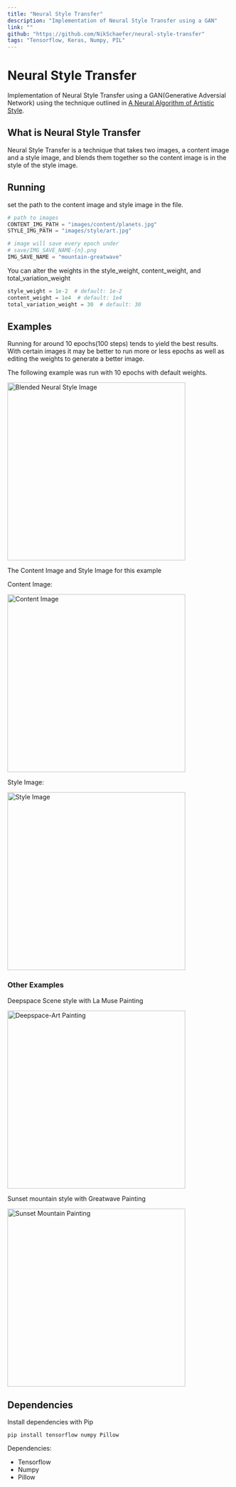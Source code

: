 ```yaml
---
title: "Neural Style Transfer"
description: "Implementation of Neural Style Transfer using a GAN"
link: ""
github: "https://github.com/NikSchaefer/neural-style-transfer"
tags: "Tensorflow, Keras, Numpy, PIL"
---
```


# Neural Style Transfer

Implementation of Neural Style Transfer using a GAN(Generative Adversial
Network) using the technique outlined in
[A Neural Algorithm of Artistic Style](https://arxiv.org/abs/1508.06576).

## What is Neural Style Transfer

Neural Style Transfer is a technique that takes two images, a content image and
a style image, and blends them together so the content image is in the style of
the style image.

## Running

set the path to the content image and style image in the file.

```py
# path to images
CONTENT_IMG_PATH = "images/content/planets.jpg"
STYLE_IMG_PATH = "images/style/art.jpg"

# image will save every epoch under
# save/IMG_SAVE_NAME-{n}.png
IMG_SAVE_NAME = "mountain-greatwave"
```

You can alter the weights in the style_weight, content_weight, and
total_variation_weight

```py
style_weight = 1e-2  # default: 1e-2
content_weight = 1e4  # default: 1e4
total_variation_weight = 30  # default: 30
```

## Examples

Running for around 10 epochs(100 steps) tends to yield the best results. With
certain images it may be better to run more or less epochs as well as editing
the weights to generate a better image.

The following example was run with 10 epochs with default weights.

<img
	src="./save/mountain-scream/mountain-art2-9.png"
	alt="Blended Neural Style Image"
	width="400"
/>

The Content Image and Style Image for this example

Content Image:

<img src="./images/content/mountain.jpg" alt="Content Image" width="400" />

Style Image:

<img src="./images/style/scream.jpg" alt="Style Image" width="400" />

### Other Examples

Deepspace Scene style with La Muse Painting

<img src="./save/deepspace-art/deepspace-art-9.png" alt="Deepspace-Art Painting" width="400" >

Sunset mountain style with Greatwave Painting

<img
	src="./save/sunset-greatwave/sunset-greatwave-8.png"
	alt="Sunset Mountain Painting"
	width="400"
/>

## Dependencies

Install dependencies with Pip

`pip install tensorflow numpy Pillow`

Dependencies:

-   Tensorflow
-   Numpy
-   Pillow
